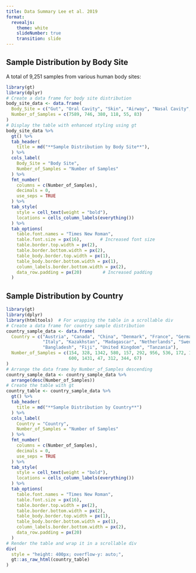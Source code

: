 ---
title: Data Summary Lee et al. 2019
format: 
  revealjs:
    theme: white
    slideNumber: true
    transition: slide
---

## Sample Distribution by Body Site

A total of 9,251 samples from various human body sites:

```{r}
library(gt)
library(dplyr)
# Create a data frame for body site distribution
body_site_data <- data.frame(
  Body_Site = c("Gut", "Oral Cavity", "Skin", "Airway", "Nasal Cavity", "Vagina"),
  Number_of_Samples = c(7589, 746, 380, 118, 55, 83)
)
# Display the table with enhanced styling using gt
body_site_data %>%
  gt() %>%
  tab_header(
    title = md("**Sample Distribution by Body Site**"),
  ) %>%
  cols_label(
    Body_Site = "Body Site",
    Number_of_Samples = "Number of Samples"
  ) %>%
  fmt_number(
    columns = c(Number_of_Samples),
    decimals = 0,
    use_seps = TRUE
  ) %>%
  tab_style(
    style = cell_text(weight = "bold"),
    locations = cells_column_labels(everything())
  ) %>%
  tab_options(
    table.font.names = "Times New Roman",
    table.font.size = px(16),       # Increased font size
    table.border.top.width = px(2),
    table.border.bottom.width = px(2),
    table_body.border.top.width = px(1),
    table_body.border.bottom.width = px(1),
    column_labels.border.bottom.width = px(2),
    data_row.padding = px(20)        # Increased padding
  )
```

## Sample Distribution by Country

```{r}
library(gt)
library(dplyr)
library(htmltools)  # For wrapping the table in a scrollable div
# Create a data frame for country sample distribution
country_sample_data <- data.frame(
  Country = c("Austria", "Canada", "China", "Denmark", "France", "Germany", "Israel", 
              "Italy", "Kazakhstan", "Madagascar", "Netherlands", "Sweden", "USA", 
              "Bangladesh", "Fiji", "United Kingdom", "Tanzania"),
  Number_of_Samples = c(154, 328, 1342, 580, 157, 292, 956, 536, 172, 112, 526, 
                        600, 1431, 47, 312, 344, 67)
)
# Arrange the data frame by Number_of_Samples descending
country_sample_data <- country_sample_data %>%
  arrange(desc(Number_of_Samples))
# Create the table with gt
country_table <- country_sample_data %>%
  gt() %>%
  tab_header(
    title = md("**Sample Distribution by Country**")
  ) %>%
  cols_label(
    Country = "Country",
    Number_of_Samples = "Number of Samples"
  ) %>%
  fmt_number(
    columns = c(Number_of_Samples),
    decimals = 0,
    use_seps = TRUE
  ) %>%
  tab_style(
    style = cell_text(weight = "bold"),
    locations = cells_column_labels(everything())
  ) %>%
  tab_options(
    table.font.names = "Times New Roman",
    table.font.size = px(16),
    table.border.top.width = px(2),
    table.border.bottom.width = px(2),
    table_body.border.top.width = px(1),
    table_body.border.bottom.width = px(1),
    column_labels.border.bottom.width = px(2),
    data_row.padding = px(20)
  )
# Render the table and wrap it in a scrollable div
div(
  style = "height: 400px; overflow-y: auto;",
  gt::as_raw_html(country_table)
)
```
